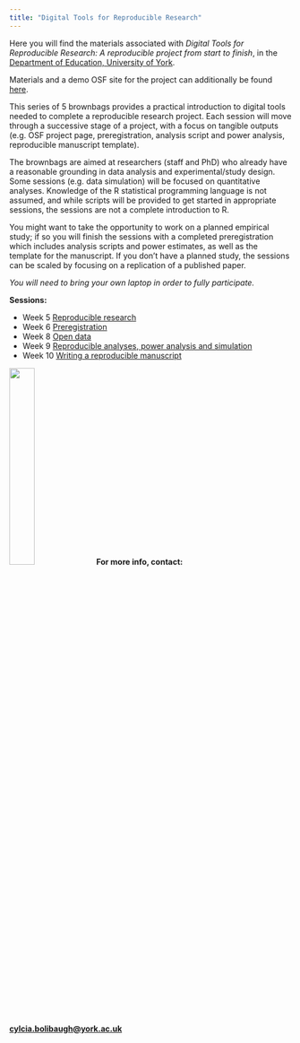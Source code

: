 ```yaml
---
title: "Digital Tools for Reproducible Research"
---
```


Here you will find the materials associated with *Digital Tools for Reproducible Research: A reproducible project from start to finish*, in the [Department of Education, University of York](https://www.york.ac.uk/education/).

Materials and a demo OSF site for the project can additionally be found [here](https://osf.io/jrxyw/).

This series of 5 brownbags provides a practical introduction to digital tools needed to complete a reproducible research project. Each session will move through a successive stage of a project, with a focus on tangible outputs (e.g. OSF project page, preregistration, analysis script and power analysis, reproducible manuscript template).

The brownbags are aimed at researchers (staff and PhD) who already have a reasonable grounding in data analysis and experimental/study design. Some sessions (e.g. data simulation) will be focused on quantitative analyses. Knowledge of the R statistical programming language is not assumed, and while scripts will be provided to get started in appropriate sessions, the sessions are not a complete introduction to R.

You might want to take the opportunity to work on a planned empirical study; if so you will finish the sessions with a completed preregistration which includes analysis scripts and power estimates, as well as the template for the manuscript. If you don't have a planned study, the sessions can be scaled by focusing on a replication of a published paper.

*You will need to bring your own laptop in order to fully participate.*

**Sessions:**

-   Week 5 [Reproducible research](./Week5.html)\
-   Week 6 [Preregistration](./Week6.html)\
-   Week 8 [Open data](./Week8.html)\
-   Week 9 [Reproducible analyses, power analysis and simulation](./Week9.html)\
-   Week 10 [Writing a reproducible manuscript](./Week10.html)

![](./EROS_padded_logo.png){width="30%"} **For more info, contact: [cylcia.bolibaugh\@york.ac.uk](mailto:cylcia.bolibaugh@york.ac.uk){.email}**
